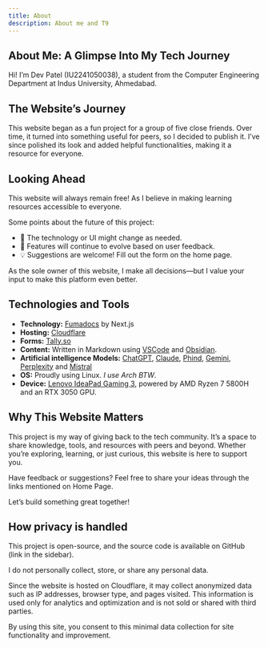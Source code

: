 ```yaml
---
title: About
description: About me and T9
---
```


## About Me: A Glimpse Into My Tech Journey

Hi! I’m Dev Patel (IU2241050038), a student from the Computer Engineering Department at Indus University, Ahmedabad.

## The Website’s Journey

This website began as a fun project for a group of five close friends. Over time, it turned into something useful for peers, so I decided to publish it. I’ve since polished its look and added helpful functionalities, making it a resource for everyone.

## Looking Ahead

This website will always remain free!
As I believe in making learning resources accessible to everyone.

Some points about the future of this project:

- 🚀 The technology or UI might change as needed.
- 🎨 Features will continue to evolve based on user feedback.
- 💡 Suggestions are welcome! Fill out the form on the home page.

As the sole owner of this website, I make all decisions—but I value your input to make this platform even better.

## Technologies and Tools

- **Technology:** [Fumadocs](https://fumadocs.dev) by Next.js
- **Hosting:** [Cloudflare](https://cloudflare.com)
- **Forms:** [Tally.so](https://tally.so)
- **Content:** Written in Markdown using [VSCode](https://code.visualstudio.com/) and [Obsidian](https://obsidian.md).
- **Artificial intelligence Models:** [ChatGPT](https://chatgpt.com), [Claude](https://claude.ai), [Phind](https://phind.com), [Gemini](https://gemini.google.com), [Perplexity](https://perplexity.ai) and [Mistral](https://mistral.ai)
- **OS:** Proudly using Linux. _I use Arch BTW_.
- **Device:** [Lenovo IdeaPad Gaming 3](<https://www.lenovo.com/us/en/p/laptops/ideapad/ideapad-gaming-laptops/gaming-3-gen-6-(15-amd)/wmd00000479>), powered by AMD Ryzen 7 5800H and an RTX 3050 GPU.

## Why This Website Matters

This project is my way of giving back to the tech community. It’s a space to share knowledge, tools, and resources with peers and beyond. Whether you’re exploring, learning, or just curious, this website is here to support you.

Have feedback or suggestions? Feel free to share your ideas through the links mentioned on Home Page.

Let’s build something great together!

## How privacy is handled

This project is open-source, and the source code is available on GitHub (link in the sidebar).

I do not personally collect, store, or share any personal data.

Since the website is hosted on Cloudflare, it may collect anonymized data such as IP addresses, browser type, and pages visited. This information is used only for analytics and optimization and is not sold or shared with third parties.

By using this site, you consent to this minimal data collection for site functionality and improvement.
